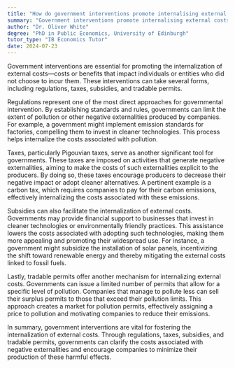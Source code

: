 ```yaml
---
title: "How do government interventions promote internalising external costs?"
summary: "Government interventions promote internalising external costs through regulations, taxes, subsidies, and tradable permits."
author: "Dr. Oliver White"
degree: "PhD in Public Economics, University of Edinburgh"
tutor_type: "IB Economics Tutor"
date: 2024-07-23
---
```


Government interventions are essential for promoting the internalization of external costs—costs or benefits that impact individuals or entities who did not choose to incur them. These interventions can take several forms, including regulations, taxes, subsidies, and tradable permits.

Regulations represent one of the most direct approaches for governmental intervention. By establishing standards and rules, governments can limit the extent of pollution or other negative externalities produced by companies. For example, a government might implement emission standards for factories, compelling them to invest in cleaner technologies. This process helps internalize the costs associated with pollution.

Taxes, particularly Pigouvian taxes, serve as another significant tool for governments. These taxes are imposed on activities that generate negative externalities, aiming to make the costs of such externalities explicit to the producers. By doing so, these taxes encourage producers to decrease their negative impact or adopt cleaner alternatives. A pertinent example is a carbon tax, which requires companies to pay for their carbon emissions, effectively internalizing the costs associated with these emissions.

Subsidies can also facilitate the internalization of external costs. Governments may provide financial support to businesses that invest in cleaner technologies or environmentally friendly practices. This assistance lowers the costs associated with adopting such technologies, making them more appealing and promoting their widespread use. For instance, a government might subsidize the installation of solar panels, incentivizing the shift toward renewable energy and thereby mitigating the external costs linked to fossil fuels.

Lastly, tradable permits offer another mechanism for internalizing external costs. Governments can issue a limited number of permits that allow for a specific level of pollution. Companies that manage to pollute less can sell their surplus permits to those that exceed their pollution limits. This approach creates a market for pollution permits, effectively assigning a price to pollution and motivating companies to reduce their emissions.

In summary, government interventions are vital for fostering the internalization of external costs. Through regulations, taxes, subsidies, and tradable permits, governments can clarify the costs associated with negative externalities and encourage companies to minimize their production of these harmful effects.
    